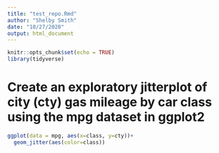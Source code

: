 ```yaml
---
title: "test_repo.Rmd"
author: "Shelby Smith"
date: "10/27/2020"
output: html_document
---
```


```r
knitr::opts_chunk$set(echo = TRUE)
library(tidyverse)
```

# Create an exploratory jitterplot of city (cty) gas mileage by car class using the mpg dataset in ggplot2

```r
ggplot(data = mpg, aes(x=class, y=cty))+
  geom_jitter(aes(color=class))
```

